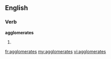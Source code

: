 ==English==

===Verb===
'''agglomerates'''

# {{third-person singular of|[[agglomerate]]}}

[[fr:agglomerates]]
[[my:agglomerates]]
[[vi:agglomerates]]